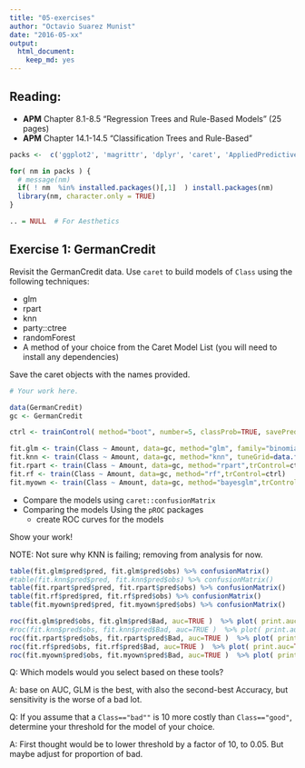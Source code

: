 ---
title: "05-exercises"
author: "Octavio Suarez Munist"
date: "2016-05-xx"
output: 
  html_document: 
    keep_md: yes
---

## Reading:
- **APM** Chapter 8.1-8.5 "Regression Trees and Rule-Based Models" (25 pages)
- **APM** Chapter 14.1-14.5 "Classification Trees and Rule-Based"  

```{r, echo=FALSE, results='hide', warning=FALSE }
packs <-  c('ggplot2', 'magrittr', 'dplyr', 'caret', 'AppliedPredictiveModeling', 'pROC')

for( nm in packs ) { 
  # message(nm)
  if( ! nm  %in% installed.packages()[,1]  ) install.packages(nm)
  library(nm, character.only = TRUE)
}

.. = NULL  # For Aesthetics

```


## Exercise 1: GermanCredit

Revisit the GermanCredit data. Use `caret` to build models of `Class` using the following techniques:

- glm
- rpart
- knn
- party::ctree
- randomForest
- A method of your choice from the Caret Model List (you will need to install any dependencies)

Save the caret objects with the names provided.

```{r}

# Your work here. 

data(GermanCredit)
gc <- GermanCredit

ctrl <- trainControl( method="boot", number=5, classProb=TRUE, savePrediction=TRUE )

fit.glm <- train(Class ~ Amount, data=gc, method="glm", family="binomial", trControl=ctrl)
fit.knn <- train(Class ~ Amount, data=gc, method="knn", tuneGrid=data.frame( k=c(40,50,60)))
fit.rpart <- train(Class ~ Amount, data=gc, method="rpart",trControl=ctrl, tuneLength=20)
fit.rf <- train(Class ~ Amount, data=gc, method="rf",trControl=ctrl)
fit.myown <- train(Class ~ Amount, data=gc, method="bayesglm",trControl=ctrl)


```


- Compare the models using `caret::confusionMatrix`
- Comparing the models Using the `pROC` packages
  - create ROC curves for the models 
  
Show your work! 

NOTE: Not sure why KNN is failing; removing from analysis for now.

```{r}

table(fit.glm$pred$pred, fit.glm$pred$obs) %>% confusionMatrix()
#table(fit.knn$pred$pred, fit.knn$pred$obs) %>% confusionMatrix()
table(fit.rpart$pred$pred, fit.rpart$pred$obs) %>% confusionMatrix()
table(fit.rf$pred$pred, fit.rf$pred$obs) %>% confusionMatrix()
table(fit.myown$pred$pred, fit.myown$pred$obs) %>% confusionMatrix()

roc(fit.glm$pred$obs, fit.glm$pred$Bad, auc=TRUE )  %>% plot( print.auc=TRUE, grid=TRUE)
#roc(fit.knn$pred$obs, fit.knn$pred$Bad, auc=TRUE )  %>% plot( print.auc=TRUE, grid=TRUE)
roc(fit.rpart$pred$obs, fit.rpart$pred$Bad, auc=TRUE )  %>% plot( print.auc=TRUE, grid=TRUE)
roc(fit.rf$pred$obs, fit.rf$pred$Bad, auc=TRUE )  %>% plot( print.auc=TRUE, grid=TRUE)
roc(fit.myown$pred$obs, fit.myown$pred$Bad, auc=TRUE )  %>% plot( print.auc=TRUE, grid=TRUE)


```


Q: Which models would you select based on these tools?

A: base on AUC, GLM is the best, with also the second-best Accuracy, but sensitivity is the worse of a bad lot. 

Q: If you assume that a `Class=="bad""` is 10 more costly than `Class=="good"`, determine your threshold for the model of your choice.  

A: First thought would be to lower threshold by a factor of 10, to 0.05. But maybe adjust for proportion of bad.


```{r}




```
